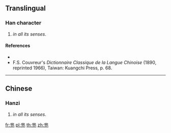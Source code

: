 ==Translingual==

===Han character===
{{Han char|rn=10|rad=儿|as=10|sn=12|four=|canj=LMMU}}

# {{altform|兜|lang=mul|nodot=a}} ''in all its senses''.

====References====
* {{Han ref|kx=0125.211|dkj=01393|dj=0266.050|hdz=10274.030|uh=5160|ud=20832}}
* F.S. Couvreur's ''Dictionnaire Classique de la Langue Chinoise'' (1890, reprinted 1966), Taiwan: Kuangchi Press, p. 68.

----

==Chinese==

===Hanzi===
{{cmn-hanzi|pin=[[dōu]] ([[dou1]])|wg=tou<sup>1</sup>}}

# {{altform|兜|lang=zh|nodot=a}} ''in all its senses''.

[[fr:兠]]
[[pl:兠]]
[[th:兠]]
[[zh:兠]]